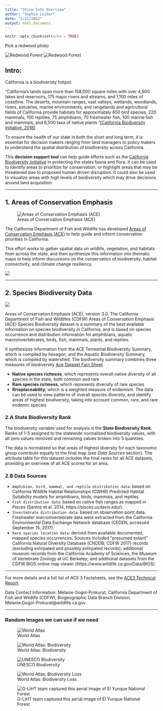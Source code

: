 ```yaml
---
title: "Shiny Info Overview"
author: "Sophia Leiker"
date: "2/21/2022"
output: html_document
---
```


```r
knitr::opts_chunk$set(echo = TRUE)
```

Pick a redwood photo

![Redwood Forest](https://imagesvc.meredithcorp.io/v3/mm/image?url=https%3A%2F%2Fstatic.onecms.io%2Fwp-content%2Fuploads%2Fsites%2F28%2F2021%2F05%2F24%2Fskywalk-looking-up-REDWOODSYWALK0521.jpg)
![Redwood Forest](https://www.tripsavvy.com/thmb/uwVrxUev8IFUrtDFvf13Lp_G5_w=/2700x1800/filters:fill(auto,1)/DSCF0636-81718143d0ec4dcba462a03bb3f45a4a.jpg)

## Intro: 

California is a biodiveristy hotpot. 

"California’s lands span more than 158,000 square miles with over 4,900 lakes and reservoirs, 175 major rivers and streams, and 1,100 miles of coastline. The deserts, mountain ranges, vast valleys, wetlands, woodlands, rivers, estuaries, marine environments, and rangelands and
agricultural fields of California provide habitats for approximately 650 bird species, 220 mammals, 100 reptiles, 75 amphibians, 70 freshwater fish, 100 marine fish and mammals, and 6,500 taxa of native plants."[(California Biodiversity Initiative, 2018)](https://www.californiabiodiversityinitiative.org/pdf/california-biodiversity-action-plan.pdf)


To ensure the health of our state in both the short and long term, it is essential for decision makers ranging from land managers to policy makers to understand the spatial distribution of biodiversity across California.

This **decision support tool** can help guide efforts such as the [California Biodiversity Initiative](https://www.californiabiodiversityinitiative.org/about.html) in protecting the states fauna and flora. It can be used to identify areas to prioritize for conservation, or highlight areas that may be threatened due to proposed human driven disruption. It could also be used to visualize areas with high levels of biodiversity which may drive decisions around land acquisition.

***

## 1. Areas of Conservation Emphasis
![Areas of Conservation Emphasis (ACE)](https://wildlife.ca.gov/portals/0/Images/BDB/ACE/ACE%20logo.png)


The California Department of Fish and Wildlife has developed [Areas of Conservation Emphasis (ACE)](https://wildlife.ca.gov/Data/Analysis/ACE) to help guide and inform conservation priorities in California. 

This effort works to gather spatial data on wildlife, vegetation, and habitats from across the state, and then synthesize this information into thematic maps to help inform discussions on the conservation of biodiversity, habitat connectivity, and climate change resiliency. 

![](https://wildlife.ca.gov/portals/0/Images/BDB/ACE/ACE_data_structure.jpg)

***

## 2. Species Biodiversity Data
![](https://wildlife.ca.gov/Portals/0/Images/BDB/ACE/ACE-icon-TerrBio.png)

Areas of Conservation Emphasis (ACE), version 3.0. The California Department of Fish and Wildlifes (CDFW) Areas of Conservation Emphasis (ACE) Species Biodiversity dataset is a summary of the best available information on species biodiversity in California, and is based on species occurrence and distribution information for amphibians, aquatic macroinvertebrates, birds, fish, mammals, plants, and reptiles. 

It synthesizes information from the ACE Terrestrial Biodiversity Summary, which is compiled by hexagon, and the Aquatic Biodiversity Summary, which is compiled by watershed. The biodiversity summary combines three measures of biodiversity [Ace Dataset Fact Sheet](https://nrm.dfg.ca.gov/FileHandler.ashx?DocumentID=152834&inline)

- **Native species richness**, which represents overall native diversity of all species in the
state, both common and rare 
- **Rare species richness**, which represents diversity of rare species
- **Rrreplaceability**, which is a weighted measure of endemism. The data can be used to view patterns of
overall species diversity, and identify areas of highest biodiversity, taking into account common,
rare, and rare endemic species. 

### 2.A State Biodiversity Rank

The biodiversity variable used for analysis is the **State Biodiversity Rank**. Ranks of 1-5 assigned to the statewide normalized biodiversity values, with all zero values removed and remaining values broken into 5
quantiles.

The data is normalized so that areas of highest diversity for each taxonomic group contribute equally to the final map (see *Data Sources* section). The attribute table for this dataset includes the final ranks for all ACE datasets, providing an overview of all ACE scores for an area.


### 2.B Data Sources

- `Amphibian, bird, mammal, and reptile distribution data`: based on California Wildlife Habitat
Relationships (CWHR) Predicted Habitat Suitability models for amphibians, birds, mammals, and
reptiles
- `Fish distribution data`: based on native fish ranges as mapped in Pisces (Santos et al. 2014,
https://pisces.ucdavis.edu/). 
- `Invertebrate distribution data`: based on observation point data. Freshwater macroinvertebrate
data were extracted from the California Environmental Data Exchange Network database (CEDEN,
accessed September 15, 2017).
- `Rare species location data`: derived from available documented, mapped species occurrences.
Sources included “presumed extant” California Natural Diversity Database (CNDDB; CDFW 2017)
records (excluding extirpated and possibly extirpated records); additional museum records from the
California Academy of Sciences, the Museum of Vertebrate Zoology at UC Berkeley; and additional
datasets from the CDFW BIOS online map viewer (https://www.wildlife.ca.gov/Data/BIOS)

***

For more details and a full list of ACE 3 Factsheets, see the [ACE3 Technical Report](https://nrm.dfg.ca.gov/FileHandler.ashx?DocumentID=24326&inline)

Data Contact Information: Melanie Gogol-Prokurat, California Department of Fish and Wildlife (CDFW), Biogeographic Data Branch Division, Melanie.Gogol-Prokurat@wildlife.ca.gov


***

### Random Images we can use if we need

![World Atlas](https://www.worldatlas.com/r/w1024-q80/upload/3c/ed/21/artboard-10.png)

![World Atlas: Biodiversity](https://www.worldatlas.com/r/w960-q80/upload/ea/9e/6c/biodiversity-01.png)

![UNESCO Biodiversity](https://en.unesco.org/sites/default/files/cover_biodiversity_project_0.jpg)


![World Atlas: Biodiversity Loss](https://www.worldatlas.com/r/w960-q80/upload/2d/f8/c6/artboard-52.png)

![ G-LiHT team captured this aerial image of El Yunque National Forest](https://earimediaprodweb.azurewebsites.net/Api/v1/Multimedia/c3eb6f29-d75c-41a7-9d18-a3704838909a/Rendition/low-res/Content/Public)

